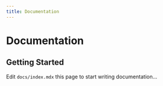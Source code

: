 ```yaml
---
title: Documentation
---
```


# Documentation

## Getting Started

Edit `docs/index.mdx` this page to start writing documentation...
